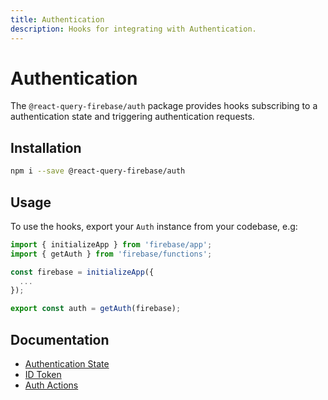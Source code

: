 ```yaml
---
title: Authentication
description: Hooks for integrating with Authentication.
---
```


# Authentication

The `@react-query-firebase/auth` package provides hooks subscribing to a authentication state and triggering 
authentication requests.

## Installation

```bash
npm i --save @react-query-firebase/auth
```

## Usage

To use the hooks, export your `Auth` instance from your codebase, e.g:

```js
import { initializeApp } from 'firebase/app';
import { getAuth } from 'firebase/functions';

const firebase = initializeApp({
  ...
});

export const auth = getAuth(firebase);
```

## Documentation

- [Authentication State](/auth/auth-state)
- [ID Token](/auth/id-token)
- [Auth Actions](/auth/actions)
